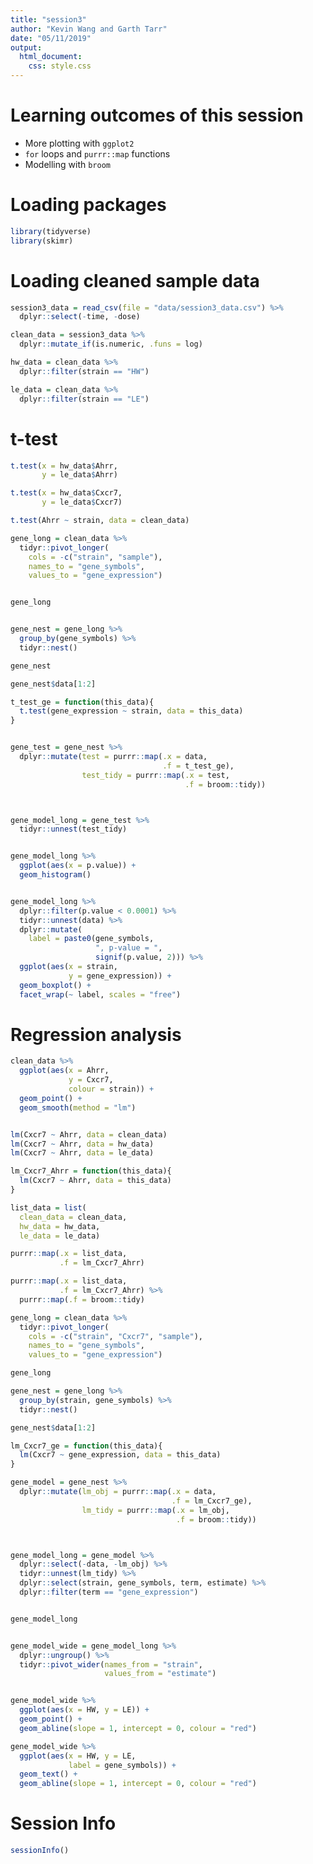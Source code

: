 ```yaml
---
title: "session3"
author: "Kevin Wang and Garth Tarr"
date: "05/11/2019"
output:
  html_document:
    css: style.css
---
```




# Learning outcomes of this session

+ More plotting with `ggplot2`
+ `for` loops and `purrr::map` functions
+ Modelling with `broom`



# Loading packages

```r
library(tidyverse)
library(skimr)
```


# Loading cleaned sample data

```r
session3_data = read_csv(file = "data/session3_data.csv") %>% 
  dplyr::select(-time, -dose)

clean_data = session3_data %>% 
  dplyr::mutate_if(is.numeric, .funs = log)

hw_data = clean_data %>% 
  dplyr::filter(strain == "HW")

le_data = clean_data %>% 
  dplyr::filter(strain == "LE")
```


# t-test

```r
t.test(x = hw_data$Ahrr, 
       y = le_data$Ahrr)

t.test(x = hw_data$Cxcr7, 
       y = le_data$Cxcr7)

t.test(Ahrr ~ strain, data = clean_data)
```




```r
gene_long = clean_data %>%
  tidyr::pivot_longer(
    cols = -c("strain", "sample"),
    names_to = "gene_symbols",
    values_to = "gene_expression")


gene_long


gene_nest = gene_long %>% 
  group_by(gene_symbols) %>% 
  tidyr::nest()

gene_nest

gene_nest$data[1:2]

t_test_ge = function(this_data){
  t.test(gene_expression ~ strain, data = this_data)
}


gene_test = gene_nest %>% 
  dplyr::mutate(test = purrr::map(.x = data, 
                                  .f = t_test_ge),
                test_tidy = purrr::map(.x = test,
                                       .f = broom::tidy))



gene_model_long = gene_test %>% 
  tidyr::unnest(test_tidy)


gene_model_long %>% 
  ggplot(aes(x = p.value)) +
  geom_histogram()


gene_model_long %>% 
  dplyr::filter(p.value < 0.0001) %>% 
  tidyr::unnest(data) %>% 
  dplyr::mutate(
    label = paste0(gene_symbols, 
                   ", p-value = ", 
                   signif(p.value, 2))) %>% 
  ggplot(aes(x = strain, 
             y = gene_expression)) +
  geom_boxplot() +
  facet_wrap(~ label, scales = "free")
```


















# Regression analysis

```r
clean_data %>% 
  ggplot(aes(x = Ahrr,
             y = Cxcr7,
             colour = strain)) +
  geom_point() +
  geom_smooth(method = "lm")


lm(Cxcr7 ~ Ahrr, data = clean_data)
lm(Cxcr7 ~ Ahrr, data = hw_data)
lm(Cxcr7 ~ Ahrr, data = le_data)

lm_Cxcr7_Ahrr = function(this_data){
  lm(Cxcr7 ~ Ahrr, data = this_data)
}

list_data = list(
  clean_data = clean_data, 
  hw_data = hw_data,
  le_data = le_data)

purrr::map(.x = list_data, 
           .f = lm_Cxcr7_Ahrr)

purrr::map(.x = list_data, 
           .f = lm_Cxcr7_Ahrr) %>% 
  purrr::map(.f = broom::tidy)
```




```r
gene_long = clean_data %>%
  tidyr::pivot_longer(
    cols = -c("strain", "Cxcr7", "sample"),
    names_to = "gene_symbols",
    values_to = "gene_expression")

gene_long

gene_nest = gene_long %>% 
  group_by(strain, gene_symbols) %>% 
  tidyr::nest()

gene_nest$data[1:2]

lm_Cxcr7_ge = function(this_data){
  lm(Cxcr7 ~ gene_expression, data = this_data)
}

gene_model = gene_nest %>% 
  dplyr::mutate(lm_obj = purrr::map(.x = data, 
                                    .f = lm_Cxcr7_ge),
                lm_tidy = purrr::map(.x = lm_obj,
                                     .f = broom::tidy))



gene_model_long = gene_model %>% 
  dplyr::select(-data, -lm_obj) %>% 
  tidyr::unnest(lm_tidy) %>% 
  dplyr::select(strain, gene_symbols, term, estimate) %>% 
  dplyr::filter(term == "gene_expression")


gene_model_long


gene_model_wide = gene_model_long %>% 
  dplyr::ungroup() %>% 
  tidyr::pivot_wider(names_from = "strain",
                     values_from = "estimate")


gene_model_wide %>% 
  ggplot(aes(x = HW, y = LE)) +
  geom_point() +
  geom_abline(slope = 1, intercept = 0, colour = "red")

gene_model_wide %>% 
  ggplot(aes(x = HW, y = LE,
             label = gene_symbols)) +
  geom_text() +
  geom_abline(slope = 1, intercept = 0, colour = "red")
```

# Session Info
```r
sessionInfo()
```

